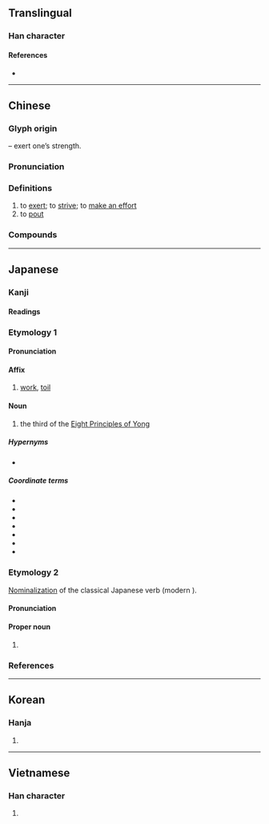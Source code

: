 {{character info/new}}
==Translingual==

===Han character===
{{Han char|rn=19|rad=力|as=05|sn=7|four=47427|canj=VEKS|ids=⿱奴力}}

====References====
* {{Han ref|kx=0146.280|dkj=02314|dj=0331.010|hdz=10369.040|uh=52AA|ud=21162|bh=A756|bd=42838}}

----

==Chinese==
{{zh-forms}}

===Glyph origin===
{{Han etym}}
{{Han compound|力|t1=strength|奴|ls=psc|c1=s|c2=p}} – exert one’s strength.

===Pronunciation===
{{zh-pron
|m=nǔ
|c=nou5
|h=pfs=nú
|md=
|mn=xm,zz:nó͘/qz,tw:ló͘/qz:lǒ͘
|mn_note=Quanzhou: ló͘ - literary; lǒ͘ - vernacular
|w=
|mc=y
|oc=y
|cat=v
}}

===Definitions===
{{zh-hanzi}}

# to [[exert]]; to [[strive]]; to [[make an effort]]
# to [[pout]]

===Compounds===
{{zh-der|唐努山|努脣脹嘴|努著|努目|努睛突眼|努目撐眉|努納武特|努目訕筋|努牙突嘴|努嘴|努勁兒|努力|努筋拔力|努爾哈赤|努傷|共同努力|發憤努力|撐眉努眼|苫眉努目|金剛努目|努瓦克肖特}}

----

==Japanese==

===Kanji===
{{ja-kanji|grade=4|rs=力05}}

====Readings====
{{ja-readings
|goon=ぬ
|kanon=ど
|kun=つと-む, つと-める
|nanori=つとむ
}}

{{wp|lang=ja}}

===Etymology 1===
{{ja-kanjitab|ど|yomi=o}}
{{der|ja|ltc|努|sort=と'}}

====Pronunciation====
{{ja-pron|yomi=kanon|ど|acc=1|acc_ref=DJR}}

====Affix====
{{ja-pos|affix|ど}}

# [[work]], [[toil]]

====Noun====
{{ja-noun|ど}}

# the third of the [[w:Eight Principles of Yong|Eight Principles of Yong]]

=====Hypernyms=====
* {{ja-r|永字八法|えいじ はっぽう|the [[w:Eight Principles of Yong|Eight Principles of Yong]]}}

=====Coordinate terms=====
* {{ja-r|側|そく|the first of the [[w:Eight Principles of Yong|Eight Principles of Yong]]}}
* {{ja-r|勒|ろく|the second of the [[w:Eight Principles of Yong|Eight Principles of Yong]]}}
* {{ja-r|趯|てき|the fourth of the [[w:Eight Principles of Yong|Eight Principles of Yong]]}}
* {{ja-r|策|さく|the fifth of the [[w:Eight Principles of Yong|Eight Principles of Yong]]}}
* {{ja-r|掠|りゃく|the sixth of the [[w:Eight Principles of Yong|Eight Principles of Yong]]}}
* {{ja-r|啄|たく|the seventh of the [[w:Eight Principles of Yong|Eight Principles of Yong]]}}
* {{ja-r|磔|たく|the eighth of the [[w:Eight Principles of Yong|Eight Principles of Yong]]}}

===Etymology 2===
{{ja-kanjitab|yomi=k|つとむ}}
[[nominalization|Nominalization]] of the classical Japanese verb {{m|ja|努む|tr=tsutomu}} (modern {{m|ja|努める|tr=tsutomeru||to work, to toil}}).

====Pronunciation====
{{ja-pron|yomi=k|つとむ}}

====Proper noun====
{{ja-pos|proper|つとむ}}

# {{given name|lang=ja|sort=つとむ|male}}

===References===
<references/>

----

==Korean==

===Hanja===
{{ko-hanja|hangeul=노|rv=no|mr=no}}

# {{defn|lang=ko|sort=力05}}

----

==Vietnamese==

===Han character===
{{vi-hantu|[[nỗ]]|rs=力05}}

# {{defn|lang=vi|sort=力05}}